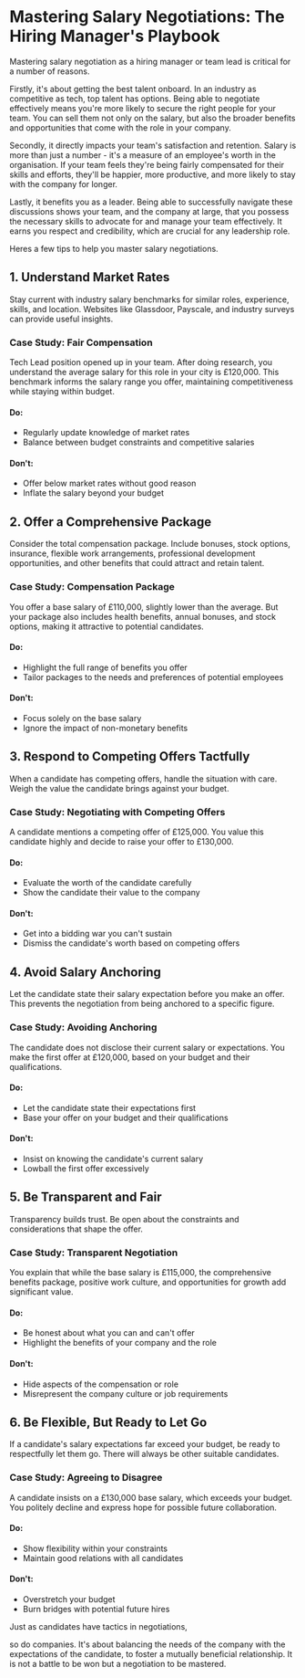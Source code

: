 # **Mastering Salary Negotiations: The Hiring Manager's Playbook**

Mastering salary negotiation as a hiring manager or team lead is critical for a number of reasons.

Firstly, it's about getting the best talent onboard. In an industry as competitive as tech, top talent has options. Being able to negotiate effectively means you're more likely to secure the right people for your team. You can sell them not only on the salary, but also the broader benefits and opportunities that come with the role in your company.

Secondly, it directly impacts your team's satisfaction and retention. Salary is more than just a number - it's a measure of an employee's worth in the organisation. If your team feels they're being fairly compensated for their skills and efforts, they'll be happier, more productive, and more likely to stay with the company for longer.

Lastly, it benefits you as a leader. Being able to successfully navigate these discussions shows your team, and the company at large, that you possess the necessary skills to advocate for and manage your team effectively. It earns you respect and credibility, which are crucial for any leadership role.

Heres a few tips to help you master salary negotiations.

## 1. Understand Market Rates

Stay current with industry salary benchmarks for similar roles, experience, skills, and location. Websites like Glassdoor, Payscale, and industry surveys can provide useful insights. 

### Case Study: Fair Compensation

Tech Lead position opened up in your team. After doing research, you understand the average salary for this role in your city is £120,000. This benchmark informs the salary range you offer, maintaining competitiveness while staying within budget.

#### Do:
- Regularly update knowledge of market rates
- Balance between budget constraints and competitive salaries

#### Don't:
- Offer below market rates without good reason
- Inflate the salary beyond your budget

## 2. Offer a Comprehensive Package

Consider the total compensation package. Include bonuses, stock options, insurance, flexible work arrangements, professional development opportunities, and other benefits that could attract and retain talent.

### Case Study: Compensation Package

You offer a base salary of £110,000, slightly lower than the average. But your package also includes health benefits, annual bonuses, and stock options, making it attractive to potential candidates.

#### Do:
- Highlight the full range of benefits you offer
- Tailor packages to the needs and preferences of potential employees

#### Don't:
- Focus solely on the base salary
- Ignore the impact of non-monetary benefits

## 3. Respond to Competing Offers Tactfully

When a candidate has competing offers, handle the situation with care. Weigh the value the candidate brings against your budget.

### Case Study: Negotiating with Competing Offers

A candidate mentions a competing offer of £125,000. You value this candidate highly and decide to raise your offer to £130,000.

#### Do:
- Evaluate the worth of the candidate carefully
- Show the candidate their value to the company

#### Don't:
- Get into a bidding war you can't sustain
- Dismiss the candidate's worth based on competing offers

## 4. Avoid Salary Anchoring

Let the candidate state their salary expectation before you make an offer. This prevents the negotiation from being anchored to a specific figure.

### Case Study: Avoiding Anchoring

The candidate does not disclose their current salary or expectations. You make the first offer at £120,000, based on your budget and their qualifications.

#### Do:
- Let the candidate state their expectations first
- Base your offer on your budget and their qualifications

#### Don't:
- Insist on knowing the candidate's current salary
- Lowball the first offer excessively

## 5. Be Transparent and Fair

Transparency builds trust. Be open about the constraints and considerations that shape the offer.

### Case Study: Transparent Negotiation

You explain that while the base salary is £115,000, the comprehensive benefits package, positive work culture, and opportunities for growth add significant value.

#### Do:
- Be honest about what you can and can't offer
- Highlight the benefits of your company and the role

#### Don't:
- Hide aspects of the compensation or role
- Misrepresent the company culture or job requirements

## 6. Be Flexible, But Ready to Let Go

If a candidate's salary expectations far exceed your budget, be ready to respectfully let them go. There will always be other suitable candidates.

### Case Study: Agreeing to Disagree

A candidate insists on a £130,000 base salary, which exceeds your budget. You politely decline and express hope for possible future collaboration.

#### Do:
- Show flexibility within your constraints
- Maintain good relations with all candidates

#### Don't:
- Overstretch your budget
- Burn bridges with potential future hires

Just as candidates have tactics in negotiations,

 so do companies. It's about balancing the needs of the company with the expectations of the candidate, to foster a mutually beneficial relationship. It is not a battle to be won but a negotiation to be mastered.